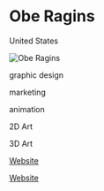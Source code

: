 # Obe Ragins

<Location>

United States

</Location>

![Obe Ragins](./directory_images/Obe_Ragins.jpeg)

<Skills>

<!-- Add and remove your skills from here. (ie. Game Design, Production, Artist, Unity3D, Unreal, Maya, 3D, etc.)-->

graphic design 

marketing

animation

2D Art

3D Art

</Skills>

<Personal>

[Website](https://oberagins.com/)

[Website](https://obadiahragins.wixsite.com/website)

</Personal>
